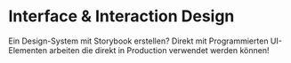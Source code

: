 

<Meta title="Interface Design" />

<div>
    <h1>Interface & Interaction Design</h1>
    <p>
        Ein Design-System mit Storybook erstellen? Direkt mit Programmierten UI-Elementen arbeiten die direkt in Production verwendet werden können!
    </p>
</div>
